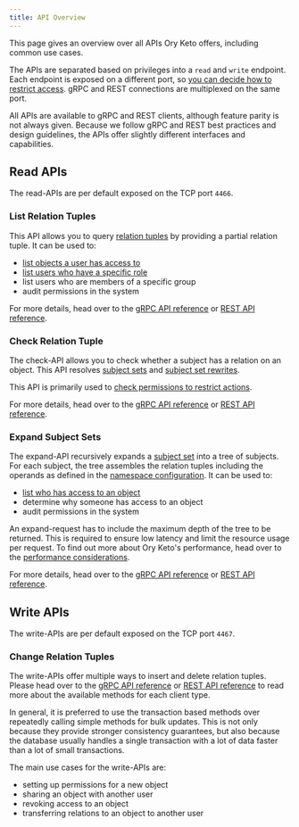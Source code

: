 ```yaml
---
title: API Overview
---
```


This page gives an overview over all APIs Ory Keto offers, including common use
cases.

The APIs are separated based on privileges into a `read` and `write` endpoint.
Each endpoint is exposed on a different port, so
[you can decide how to restrict access](../secure.md). gRPC and REST connections
are multiplexed on the same port.

All APIs are available to gRPC and REST clients, although feature parity is not
always given. Because we follow gRPC and REST best practices and design
guidelines, the APIs offer slightly different interfaces and capabilities.

## Read APIs

The read-APIs are per default exposed on the TCP port `4466`.

### List Relation Tuples

This API allows you to query [relation tuples](./relation-tuples.mdx) by
providing a partial relation tuple. It can be used to:

- [list objects a user has access to](../guides/list-api-display-objects.mdx#listing-objects)
- [list users who have a specific role](../guides/list-api-display-objects.mdx#listing-subjects)
- list users who are members of a specific group
- audit permissions in the system

For more details, head over to the
[gRPC API reference](../reference/proto-api.mdx#readservice) or
[REST API reference](../reference/api.mdx#TODO).

### Check Relation Tuple

The check-API allows you to check whether a subject has a relation on an object.
This API resolves [subject sets](./subjects.mdx#subject-sets) and
[subject set rewrites](https://github.com/ory/keto/issues/263).

This API is primarily used to
[check permissions to restrict actions](../guides/simple-access-check-guide.mdx).

For more details, head over to the
[gRPC API reference](../reference/proto-api.mdx#checkservice) or
[REST API reference](../reference/api.mdx#TODO).

### Expand Subject Sets

The expand-API recursively expands a [subject set](./subjects.mdx#subject-sets)
into a tree of subjects. For each subject, the tree assembles the relation
tuples including the operands as defined in the
[namespace configuration](./namespaces.mdx). It can be used to:

- [list who has access to an object](../guides/expand-api-display-who-has-access.mdx)
- determine why someone has access to an object
- audit permissions in the system

An expand-request has to include the maximum depth of the tree to be returned.
This is required to ensure low latency and limit the resource usage per request.
To find out more about Ory Keto's performance, head over to the
[performance considerations](../performance.mdx).

For more details, head over to the
[gRPC API reference](../reference/proto-api.mdx#expandservice) or
[REST API reference](../reference/api.mdx#TODO).

## Write APIs

The write-APIs are per default exposed on the TCP port `4467`.

### Change Relation Tuples

The write-APIs offer multiple ways to insert and delete relation tuples. Please
head over to the [gRPC API reference](../reference/proto-api.mdx#writeservice)
or [REST API reference](../reference/api.mdx#TODO) to read more about the
available methods for each client type.

In general, it is preferred to use the transaction based methods over repeatedly
calling simple methods for bulk updates. This is not only because they provide
stronger consistency guarantees, but also because the database usually handles a
single transaction with a lot of data faster than a lot of small transactions.

The main use cases for the write-APIs are:

- setting up permissions for a new object
- sharing an object with another user
- revoking access to an object
- transferring relations to an object to another user
